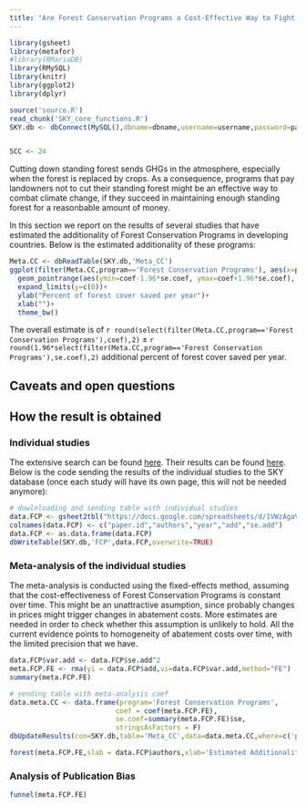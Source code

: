 ```yaml
---
title: "Are Forest Conservation Programs a Cost-Effective Way to Fight Climate Change?"
---
```


```r
library(gsheet)
library(metafor)
#library(RMariaDB)
library(RMySQL)
library(knitr)
library(ggplot2)
library(dplyr)
```

```r
source('source.R')
read_chunk('SKY_core_functions.R')
SKY.db <- dbConnect(MySQL(),dbname=dbname,username=username,password=password,host=host)
```

```r

```

```r
SCC <- 24
```

Cutting down standing forest sends GHGs in the atmosphere, especially when the forest is replaced by crops.
As a consequence, programs that pay landowners not to cut their standing forest might be an effective way to combat climate change, if they succeed in maintaining enough standing forest for a reasonbable amount of money.

In this section we report on the results of several studies that have estimated the additionality of Forest Conservation Programs in developing countries.
Below is the estimated additionality of these programs:

```r
Meta.CC <- dbReadTable(SKY.db,'Meta_CC')
ggplot(filter(Meta.CC,program=='Forest Conservation Programs'), aes(x=program, y=coef)) + 
  geom_pointrange(aes(ymin=coef-1.96*se.coef, ymax=coef+1.96*se.coef), width=.1) +
  expand_limits(y=c(0))+
  ylab("Percent of forest cover saved per year")+
  xlab("")+
  theme_bw()
```

The overall estimate is of `r round(select(filter(Meta.CC,program=='Forest Conservation Programs'),coef),2)` $\pm$ `r round(1.96*select(filter(Meta.CC,program=='Forest Conservation Programs'),se.coef),2)` additional percent of forest cover saved per year. 

## Caveats and open questions

## How the result is obtained

### Individual studies


The extensive search can be found [here](https://docs.google.com/spreadsheets/d/1gnJ_rneBShscuv5XfeVlm6fQDRu9PddSscYBRGlxLkI/edit?usp=sharing).
Their results can be found [here](https://docs.google.com/spreadsheets/d/1VWzAgaV3fRfk3mJDzt4y3fxInM5lWrygxebocAmdxtQ/edit?usp=sharing).
Below is the code sending the results of the individual studies to the SKY database (once each study will have its own page, this will not be needed anymore):
```r
# dowlnloading and sending table with individual studies
data.FCP <- gsheet2tbl("https://docs.google.com/spreadsheets/d/1VWzAgaV3fRfk3mJDzt4y3fxInM5lWrygxebocAmdxtQ/edit?usp=sharing")
colnames(data.FCP) <- c("paper.id","authors","year","add","se.add")
data.FCP <- as.data.frame(data.FCP)
dbWriteTable(SKY.db,'FCP',data.FCP,overwrite=TRUE)
```

### Meta-analysis of the individual studies

The meta-analysis is conducted using the fixed-effects method, assuming that the cost-effectiveness of Forest Conservation Programs is constant over time.
This might be an unattractive asumption, since probably changes in prices might trigger changes in abatement costs.
More estimates are needed in order to check whether this assumption is unlikely to hold.
All the current evidence points to homogeneity of abatement costs over time, with the limited precision that we have.

```r
data.FCP$var.add <- data.FCP$se.add^2
meta.FCP.FE <- rma(yi = data.FCP$add,vi=data.FCP$var.add,method="FE")
summary(meta.FCP.FE)

```

```r
# sending table with meta-analysis coef
data.meta.CC <- data.frame(program='Forest Conservation Programs',
                          coef = coef(meta.FCP.FE),
                          se.coef=summary(meta.FCP.FE)$se,
                          stringsAsFactors = F)
dbUpdateResults(con=SKY.db,table='Meta_CC',data=data.meta.CC,where=c('program'),update=c('coef','se.coef'))
```

```r
forest(meta.FCP.FE,slab = data.FCP$authors,xlab='Estimated Additionality of Forest Conservation Programs (in percent of forest cover per year)')
```

### Analysis of Publication Bias

```r
funnel(meta.FCP.FE)
```



